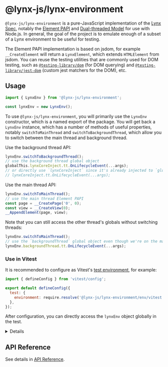 
# @lynx-js/lynx-environment

`@lynx-js/lynx-environment` is a pure-JavaScript implementation of the [Lynx Spec](https://lynxjs.org/api/engine/element-api), notably the [Element PAPI](https://lynxjs.org/api/engine/element-api) and [Dual-threaded Model](https://lynxjs.org/guide/spec#dual-threaded-model) for use with Node.js. In general, the goal of the project is to emulate enough of a subset of a Lynx environment to be useful for testing.

The Element PAPI implementation is based on jsdom, for example `__CreateElement` will return a `LynxElement`, which extends `HTMLElement` from jsdom. You can reuse the testing utilities that are commonly used for DOM testing, such as [`@testing-library/dom`](https://github.com/testing-library/dom-testing-library) (for DOM querying) and [`@testing-library/jest-dom`](https://github.com/testing-library/jest-dom) (custom jest matchers for the DOM), etc.

## Usage

```js
import { LynxEnv } from '@lynx-js/lynx-environment';

const lynxEnv = new LynxEnv();
```

To use `@lynx-js/lynx-environment`, you will primarily use the `LynxEnv` constructor, which is a named export of the package. You will get back a `LynxEnv` instance, which has a number of methods of useful properties, notably `switchToMainThread` and `switchToBackgroundThread`, which allow you to switch between the main thread and background thread.

Use the background thread API:

```js
lynxEnv.switchToBackgroundThread();
// use the background thread global object
globalThis.lynxCoreInject.tt.OnLifecycleEvent(...args);
// or directly use `lynxCoreInject` since it's already injected to `globalThis`
// lynxCoreInject.tt.OnLifecycleEvent(...args);
```

Use the main thread API:

```js
lynxEnv.switchToMainThread();
// use the main thread Element PAPI
const page = __CreatePage('0', 0);
const view = __CreateView(0);
__AppendElement(page, view);
```

Note that you can still access the other thread's globals without switching threads:

```js
lynxEnv.switchToMainThread();
// use the `backgroundThread` global object even though we're on the main thread
lynxEnv.backgroundThread.tt.OnLifecycleEvent(...args);
```

### Use in Vitest

It is recommended to configure as Vitest's [test environment](https://vitest.dev/guide/environment), for example:

```js title=vitest.config.js
import { defineConfig } from 'vitest/config';

export default defineConfig({
  test: {
    environment: require.resolve('@lynx-js/lynx-environment/env/vitest'),
  },
});
```

After configuration, you can directly access the `lynxEnv` object globally in the test.

<Details title="@lynx-js/react/testing-library already includes @lynx-js/lynx-environment">
If you want to run unit testing in ReactLynx, @lynx-js/react/testing-library already includes @lynx-js/lynx-environment, so you don't need to specify this configuration manually.

Please refer to [ReactLynx Testing Library](/en/react/react-lynx-testing-library/index) to setup the configuration for `@lynx-js/react/testing-library`.

</Details>

## API Reference

See details in [API Reference](../../api/lynx-environment/index.md).
